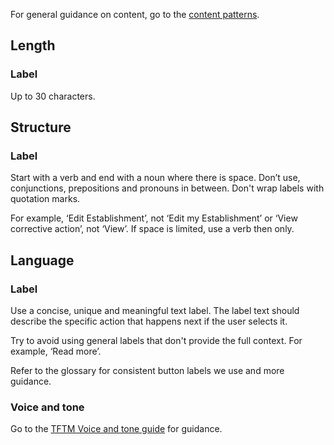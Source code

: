 For general guidance on content, go to the [content patterns](/content/content-patterns).

## Length

### Label

Up to 30 characters.

## Structure

### Label

Start with a verb and end with a noun where there is space. Don’t use, conjunctions, prepositions and pronouns in between. Don't wrap labels with quotation marks.

For example, ‘Edit Establishment’, not ‘Edit my Establishment’ or ‘View corrective action’, not ‘View’. If space is limited, use a verb then only.

## Language

### Label

Use a concise, unique and meaningful text label. The label text should describe the specific action that happens next if the user selects it.

Try to avoid using general labels that don't provide the full context. For example, ‘Read more’.

Refer to the glossary for consistent button labels we use and more guidance.

### Voice and tone

Go to the [TFTM Voice and tone guide](/content/voice-and-tone) for guidance.
